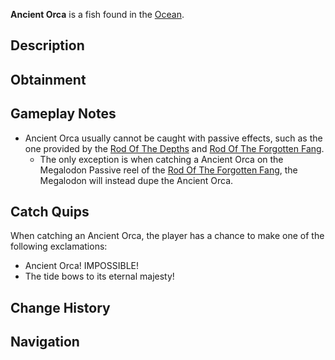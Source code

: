 {{FishInfobox
|image          = Ancient Orca.png
|rarity         = Secret
|sea            = First Sea
|location       = [[Ocean]]
|sublocation    = 
|sources        = Fishing Rod
|nopassive      = 1
|radar_location = 
|prog_speed     = -80
|xp             = 10000
|weather        = 
|time           = 
|season         = 
|bait           = Shark Head
|base_weight    = 2500
|base_value     = 15000
|weight_range   = 500
|base_chance    = 1e-8
|base_resil     = 5
}}
'''Ancient Orca''' is a {{Rarity|Secret}} fish found in the [[Ocean]].

== Description ==
{{Description|A rare orca, tend to migrate from time to time.|Bestiary Entry}}

== Obtainment ==
{{Description|Search the ocean for migrating orcas|Bestiary Hint}}
{{Fish Availability|
Orca Migration/Ancient
|top_rods      = 
Great Rod of Oscar\2045.26\6092.41;
Astralhook Rod\1961.21\6508.4;
Leviathan's Fang Rod\1926.07\7060.69;
Seraphic Rod\1920.83\6647.25;
Ethereal Prism Rod\1902.72\6193.72;
Destiny Rod\1357.3\4023.75;
Heaven's Rod\1294.83\3951.87;
Free Spirit Rod\1817.9\7981.39;
Fang of the Eclipse\1811.83\6826.32;
Azure Of Lagoon\1827.91\6770.85;
Riptide Rod\1276.18\4361.91;
Abyssal Specter Rod\1589.35\5988.35;
Blazebringer Rod\1481.44\5124.87;
No-Life Rod\1820.99\6187.66;
Challenger's Rod\1807.38\6508.13;
Rod Of The Forgotten Fang\1670.09\5659.38;
Trident Rod\1412.12\6199.82;
Rod Of The Exalted One\1390.11\4502.98;
Rod Of The Depths\1371.49\4740.8;
Verdant Shear Rod\1370.11\4830.38;
Zeus Rod\1340.73\4638.08;
Depthseeker Rod\1331.42\4724.9;
Avalanche Rod\1120.47\3986.87;
Volcanic Rod\1053.06\3642.94;
Steady Rod\370.71\1507.68
|recommended   = Seraphic Rod
}}

== Gameplay Notes ==
* Ancient Orca usually cannot be caught with passive effects, such as the one provided by the [[Rod Of The Depths]] and [[Rod Of The Forgotten Fang]].
** The only exception is when catching a Ancient Orca on the Megalodon Passive reel of the [[Rod Of The Forgotten Fang]], the Megalodon will instead dupe the Ancient Orca.

== Catch Quips ==
When catching an Ancient Orca, the player has a chance to make one of the following exclamations:
* Ancient Orca! IMPOSSIBLE!
* The tide bows to its eternal majesty!

== Change History ==
{{Change History|{{subst:Current Version}}}}

== Navigation ==
{{Fish Navbox|Ocean}}